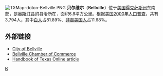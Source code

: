 [[File:TXMap-doton-Bellville.PNG|right]]
'''贝尔维尔'''（'''Bellville'''）位于[[美国|美国]][[得克萨斯州|得克萨斯州]]东南部，是[[奥斯汀县_(得克萨斯州)|奥斯汀县]]的县治所在，面积6.8平方公里。根据[[美国2000年人口普查|美国2000年人口普查]]，共有3,794人，其中[[白人|白人]]占81.89%、[[非裔美国人|非裔美国人]]占11.68%。

== 外部链接 ==
* [http://www.cityofbellville.com/ City of Bellville]{{Wayback|url=http://www.cityofbellville.com/ |date=20080807141951 }}
* [http://www.bellville.com/ Bellville Chamber of Commerce]{{Wayback|url=http://www.bellville.com/ |date=20080509092847 }}
* [http://www.tshaonline.org/handbook/online/articles/hgb05 Handbook of Texas Online article]{{Wayback|url=http://www.tshaonline.org/handbook/online/articles/hgb05 |date=20160315233204 }}

{{Texas-stub}}

[[Category:得克萨斯州城市|B]]